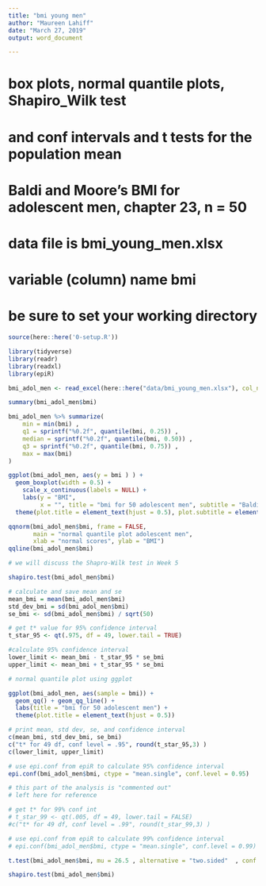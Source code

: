 ```yaml
---
title: "bmi young men"
author: "Maureen Lahiff"
date: "March 27, 2019"
output: word_document

---
```


# box plots, normal quantile plots, Shapiro_Wilk test
# and conf intervals and t tests for the population mean

# Baldi and Moore's BMI for adolescent men, chapter 23, n = 50

# data file is bmi_young_men.xlsx
# variable (column) name bmi

# be sure to set your working directory

```r

source(here::here('0-setup.R'))

library(tidyverse)
library(readr)
library(readxl)
library(epiR)

```

```r

bmi_adol_men <- read_excel(here::here("data/bmi_young_men.xlsx"), col_names = T)

```

```r

summary(bmi_adol_men$bmi)

bmi_adol_men %>% summarize(
    min = min(bmi) ,
    q1 = sprintf("%0.2f", quantile(bmi, 0.25)) ,
    median = sprintf("%0.2f", quantile(bmi, 0.50)) ,
    q3 = sprintf("%0.2f", quantile(bmi, 0.75)) ,
    max = max(bmi)
)

ggplot(bmi_adol_men, aes(y = bmi ) ) +
  geom_boxplot(width = 0.5) +
    scale_x_continuous(labels = NULL) +
    labs(y = "BMI",       
         x = "", title = "bmi for 50 adolescent men", subtitle = "Baldi and Moore chapter 23") +
  theme(plot.title = element_text(hjust = 0.5), plot.subtitle = element_text(hjust = 0.5))

```

```r

qqnorm(bmi_adol_men$bmi, frame = FALSE,
       main = "normal quantile plot adolescent men",
       xlab = "normal scores", ylab = "BMI")
qqline(bmi_adol_men$bmi)

# we will discuss the Shapro-Wilk test in Week 5

shapiro.test(bmi_adol_men$bmi)

```

```r

# calculate and save mean and se 
mean_bmi = mean(bmi_adol_men$bmi)
std_dev_bmi = sd(bmi_adol_men$bmi)
se_bmi <- sd(bmi_adol_men$bmi) / sqrt(50)

# get t* value for 95% confidence interval
t_star_95 <- qt(.975, df = 49, lower.tail = TRUE)

#calculate 95% confidence interval 
lower_limit <- mean_bmi - t_star_95 * se_bmi
upper_limit <- mean_bmi + t_star_95 * se_bmi

# normal quantile plot using ggplot

ggplot(bmi_adol_men, aes(sample = bmi)) +
  geom_qq() + geom_qq_line() +
  labs(title = "bmi for 50 adolescent men") +
  theme(plot.title = element_text(hjust = 0.5))

# print mean, std dev, se, and confidence interval
c(mean_bmi, std_dev_bmi, se_bmi)
c("t* for 49 df, conf level = .95", round(t_star_95,3) )
c(lower_limit, upper_limit)

# use epi.conf from epiR to calculate 95% confidence interval
epi.conf(bmi_adol_men$bmi, ctype = "mean.single", conf.level = 0.95)

```

``` r

# this part of the analysis is "commented out"
# left here for reference

# get t* for 99% conf int
# t_star_99 <- qt(.005, df = 49, lower.tail = FALSE)
#c("t* for 49 df, conf level = .99", round(t_star_99,3) )

# use epi.conf from epiR to calculate 99% confidence interval
# epi.conf(bmi_adol_men$bmi, ctype = "mean.single", conf.level = 0.99)

```

``` r

t.test(bmi_adol_men$bmi, mu = 26.5 , alternative = "two.sided"  , conf.level = .95)

shapiro.test(bmi_adol_men$bmi)

```